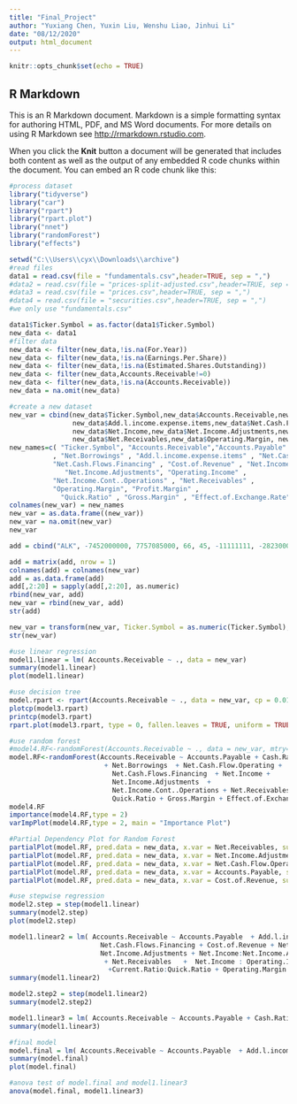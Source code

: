 ```yaml
---
title: "Final_Project"
author: "Yuxiang Chen, Yuxin Liu, Wenshu Liao, Jinhui Li"
date: "08/12/2020"
output: html_document
---
```


```r
knitr::opts_chunk$set(echo = TRUE)
```

## R Markdown

This is an R Markdown document. Markdown is a simple formatting syntax for authoring HTML, PDF, and MS Word documents. For more details on using R Markdown see <http://rmarkdown.rstudio.com>.

When you click the **Knit** button a document will be generated that includes both content as well as the output of any embedded R code chunks within the document. You can embed an R code chunk like this:

```r
#process dataset
library("tidyverse") 
library("car") 
library("rpart") 
library("rpart.plot") 
library("nnet") 
library("randomForest") 
library("effects")

setwd("C:\\Users\\cyx\\Downloads\\archive")
#read files
data1 = read.csv(file = "fundamentals.csv",header=TRUE, sep = ",")
#data2 = read.csv(file = "prices-split-adjusted.csv",header=TRUE, sep = ",")
#data3 = read.csv(file = "prices.csv",header=TRUE, sep = ",")
#data4 = read.csv(file = "securities.csv",header=TRUE, sep = ",")
#we only use "fundamentals.csv"

data1$Ticker.Symbol = as.factor(data1$Ticker.Symbol)
new_data <- data1
#filter data
new_data <- filter(new_data,!is.na(For.Year))
new_data <- filter(new_data,!is.na(Earnings.Per.Share))
new_data <- filter(new_data,!is.na(Estimated.Shares.Outstanding))
new_data <- filter(new_data,Accounts.Receivable!=0)
new_data <- filter(new_data,!is.na(Accounts.Receivable))
new_data = na.omit(new_data)
```

```r
#create a new dataset
new_var = cbind(new_data$Ticker.Symbol,new_data$Accounts.Receivable,new_data$Accounts.Payable,new_data$Cash.Ratio,new_data$Current.Ratio,new_data$Net.Borrowings,
                new_data$Add.l.income.expense.items,new_data$Net.Cash.Flow.Operating,new_data$Net.Cash.Flows.Financing,new_data$Cost.of.Revenue,
                new_data$Net.Income,new_data$Net.Income.Adjustments,new_data$Operating.Income,new_data$Net.Income.Cont..Operations,
                new_data$Net.Receivables,new_data$Operating.Margin, new_data$Profit.Margin,new_data$Quick.Ratio,new_data$Gross.Margin,new_data$Effect.of.Exchange.Rate)
new_names=c( "Ticker.Symbol", "Accounts.Receivable","Accounts.Payable" , "Cash.Ratio" , "Current.Ratio" 
           , "Net.Borrowings" , "Add.l.income.expense.items" , "Net.Cash.Flow.Operating" , 
           "Net.Cash.Flows.Financing" , "Cost.of.Revenue" , "Net.Income" ,
              "Net.Income.Adjustments", "Operating.Income" ,
           "Net.Income.Cont..Operations" , "Net.Receivables" ,
           "Operating.Margin", "Profit.Margin" , 
             "Quick.Ratio" , "Gross.Margin" , "Effect.of.Exchange.Rate")
colnames(new_var) = new_names
new_var = as.data.frame((new_var))
new_var = na.omit(new_var)
new_var
```

```r
add = cbind("ALK", -7452000000, 7757085000, 66, 45, -11111111, -2823000000, 1030000000, -325000000, 11120000000, 508000000, 6090077000, 848000000, 605000000, 632705000, 10, 10, 300,  50,-1000)

add = matrix(add, nrow = 1)
colnames(add) = colnames(new_var)
add = as.data.frame(add)
add[,2:20] = sapply(add[,2:20], as.numeric)
rbind(new_var, add)
new_var = rbind(new_var, add)
str(add)
```

```r
new_var = transform(new_var, Ticker.Symbol = as.numeric(Ticker.Symbol), Accounts.Receivable = as.numeric(Accounts.Receivable), Accounts.Payable = as.numeric(Accounts.Payable), Cash.Ratio = as.numeric(Cash.Ratio), Current.Ratio = as.numeric(Current.Ratio), Net.Borrowings = as.numeric(Net.Borrowings), Add.l.income.expense.items = as.numeric(Add.l.income.expense.items), Net.Cash.Flow.Operating = as.numeric(Net.Cash.Flow.Operating), Net.Cash.Flows.Financing = as.numeric(Net.Cash.Flows.Financing), Cost.of.Revenue = as.numeric(Cost.of.Revenue), Net.Income = as.numeric(Net.Income), Net.Income.Adjustments = as.numeric(Net.Income.Adjustments), Operating.Income = as.numeric(Operating.Income), Net.Income.Cont..Operations = as.numeric(Net.Income.Cont..Operations), Net.Receivables = as.numeric(Net.Receivables), Operating.Margin = as.numeric(Operating.Margin), Profit.Margin = as.numeric(Profit.Margin), Quick.Ratio = as.numeric(Quick.Ratio), Gross.Margin = as.numeric(Gross.Margin), Effect.of.Exchange.Rate = as.numeric(Effect.of.Exchange.Rate))
str(new_var)
```

```r
#use linear regression
model1.linear = lm( Accounts.Receivable ~ ., data = new_var)
summary(model1.linear)
plot(model1.linear)
```


```r
#use decision tree
model.rpart <- rpart(Accounts.Receivable ~ ., data = new_var, cp = 0.01, model = TRUE)
plotcp(model3.rpart)
printcp(model3.rpart) 
rpart.plot(model3.rpart, type = 0, fallen.leaves = TRUE, uniform = TRUE, yes.text = "TRUE", no.text = "FALSE", cex = .8)
```

```r
#use random forest
#model4.RF<-randomForest(Accounts.Receivable ~ ., data = new_var, mtry=sqrt(19), importance = TRUE)
model.RF<-randomForest(Accounts.Receivable ~ Accounts.Payable + Cash.Ratio + Current.Ratio 
                        + Net.Borrowings  + Net.Cash.Flow.Operating + 
                          Net.Cash.Flows.Financing  + Net.Income + 
                          Net.Income.Adjustments  + 
                          Net.Income.Cont..Operations + Net.Receivables  + Profit.Margin +
                          Quick.Ratio + Gross.Margin + Effect.of.Exchange.Rate + Operating.Income + Add.l.income.expense.items +For.Year + Cost.of.Revenue, data = new_data,mtry=sqrt(19), importance = TRUE)
model4.RF
importance(model4.RF,type = 2) 
varImpPlot(model4.RF,type = 2, main = "Importance Plot")
```

```r
#Partial Dependency Plot for Random Forest 
partialPlot(model.RF, pred.data = new_data, x.var = Net.Receivables, sub = "Validation Set", which.class = "1")
partialPlot(model.RF, pred.data = new_data, x.var = Net.Income.Adjustments, sub = "Validation Set", which.class = "1")
partialPlot(model.RF, pred.data = new_data, x.var = Net.Cash.Flow.Operating, sub = "Validation Set", which.class = "1")
partialPlot(model.RF, pred.data = new_data, x.var = Accounts.Payable, sub = "Validation Set", which.class = "1")
partialPlot(model.RF, pred.data = new_data, x.var = Cost.of.Revenue, sub = "Validation Set", which.class = "1")
```

```r
#use stepwise regression
model2.step = step(model1.linear)
summary(model2.step)
plot(model2.step)
```


```r
model1.linear2 = lm( Accounts.Receivable ~ Accounts.Payable  + Add.l.income.expense.items + Net.Cash.Flow.Operating + Net.Cash.Flow.Operating:Net.Cash.Flows.Financing + 
                       Net.Cash.Flows.Financing + Cost.of.Revenue + Net.Income + Net.Income:Net.Income.Cont..Operations + Net.Income.Adjustments:Net.Income.Cont..Operations +
                       Net.Income.Adjustments + Net.Income:Net.Income.Adjustments +Operating.Income + Net.Cash.Flow.Operating:Net.Cash.Flows.Financing
                        + Net.Receivables   +  Net.Income : Operating.Income 
                         +Current.Ratio:Quick.Ratio + Operating.Margin:Profit.Margin - 1, data = new_var)
summary(model1.linear2)
```

```r
model2.step2 = step(model1.linear2)
summary(model2.step2)
```

```r
model1.linear3 = lm( Accounts.Receivable ~ Accounts.Payable + Cash.Ratio:Current.Ratio                   + Net.Borrowings + Add.l.income.expense.items + Net.Cash.Flow.Operating + Gross.Margin:Operating.Margin + Profit.Margin+ Net.Cash.Flows.Financing + Cost.of.Revenue + Net.Income + Net.Income:Net.Income.Cont..Operations +                     Net.Income.Adjustments + Operating.Income + Net.Cash.Flow.Operating:Net.Cash.Flows.Financing+ Net.Income:Net.Income.Adjustments +                     Net.Income.Cont..Operations + Net.Receivables  + Profit.Margin +  Net.Income:Operating.Income +                    Quick.Ratio:Cash.Ratio + Current.Ratio:Quick.Ratio + Gross.Margin + Operating.Margin:Profit.Margin, data = new_var)
summary(model1.linear3)
```

```r
#final model
model.final = lm( Accounts.Receivable ~ Accounts.Payable  + Add.l.income.expense.items + Net.Cash.Flow.Operating + Net.Cash.Flow.Operating:Net.Cash.Flows.Financing +                        Net.Cash.Flows.Financing + Cost.of.Revenue + Net.Income + Net.Income:Net.Income.Cont..Operations + Net.Income.Adjustments:Net.Income.Cont..Operations +                       Net.Income.Adjustments + Net.Income:Net.Income.Adjustments +Operating.Income + Net.Cash.Flow.Operating:Net.Cash.Flows.Financing                        + Net.Receivables   +  Net.Income : Operating.Income                          +Current.Ratio:Quick.Ratio + Operating.Margin:Profit.Margin - 1, data = new_var)
summary(model.final)
plot(model.final)
```


```r
#anova test of model.final and model1.linear3
anova(model.final, model1.linear3)
```

